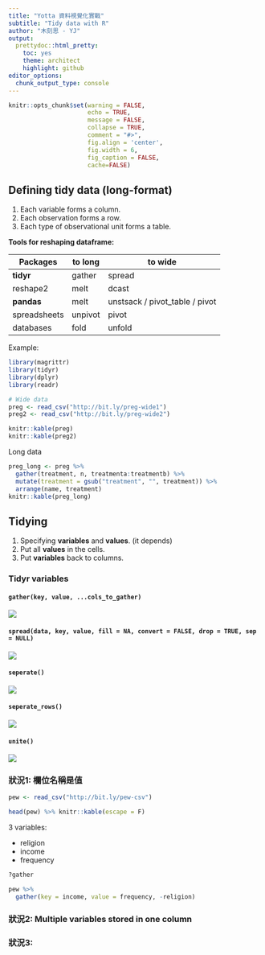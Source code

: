 ```yaml
---
title: "Yotta 資料視覺化實戰"
subtitle: "Tidy data with R"
author: "木刻思 - YJ"
output:
  prettydoc::html_pretty:
    toc: yes
    theme: architect
    highlight: github
editor_options: 
  chunk_output_type: console
---
```


```r
knitr::opts_chunk$set(warning = FALSE,
                      echo = TRUE,
                      message = FALSE,
                      collapse = TRUE,
                      comment = "#>",
                      fig.align = 'center',
                      fig.width = 6,
                      fig_caption = FALSE,
                      cache=FALSE)

```

## Defining tidy data (long-format)

1. Each variable forms a column.
2. Each observation forms a row.
3. Each type of observational unit forms a table.

**Tools for reshaping dataframe:**

| Packages     | to long | to wide                        |
|--------------|---------|--------------------------------|
| **tidyr**    | gather  | spread                         |
| reshape2     | melt    | dcast                          |
| **pandas**   | melt    | unstsack / pivot_table / pivot |
| spreadsheets | unpivot | pivot                          |
| databases    | fold    | unfold                         |

Example:

```r
library(magrittr)
library(tidyr)
library(dplyr)
library(readr)

# Wide data
preg <- read_csv("http://bit.ly/preg-wide1")
preg2 <- read_csv("http://bit.ly/preg-wide2")
```

```r
knitr::kable(preg)
knitr::kable(preg2)
```

Long data

```r
preg_long <- preg %>% 
  gather(treatment, n, treatmenta:treatmentb) %>%
  mutate(treatment = gsub("treatment", "", treatment)) %>%
  arrange(name, treatment)
knitr::kable(preg_long)
```


## Tidying

1. Specifying **variables** and **values**. (it depends)
2. Put all **values** in the cells.
3. Put **variables** back to columns.

### Tidyr variables

#### `gather(key, value, ...cols_to_gather)` 

![](img/gather.png)

#### `spread(data, key, value, fill = NA, convert = FALSE, drop = TRUE, sep = NULL)`

![](img/spread.png)

#### `seperate()`

![](img/seperate.png)

#### `seperate_rows()`

![](img/seperate_rows.png)

#### `unite()`

![](img/unite.png)

### 狀況1: 欄位名稱是值

```r
pew <- read_csv("http://bit.ly/pew-csv")
```

```r
head(pew) %>% knitr::kable(escape = F)
```


3 variables:

- religion
- income
- frequency


```r
?gather

pew %>%
  gather(key = income, value = frequency, -religion)
```


### 狀況2: Multiple variables stored in one column

### 狀況3: 



